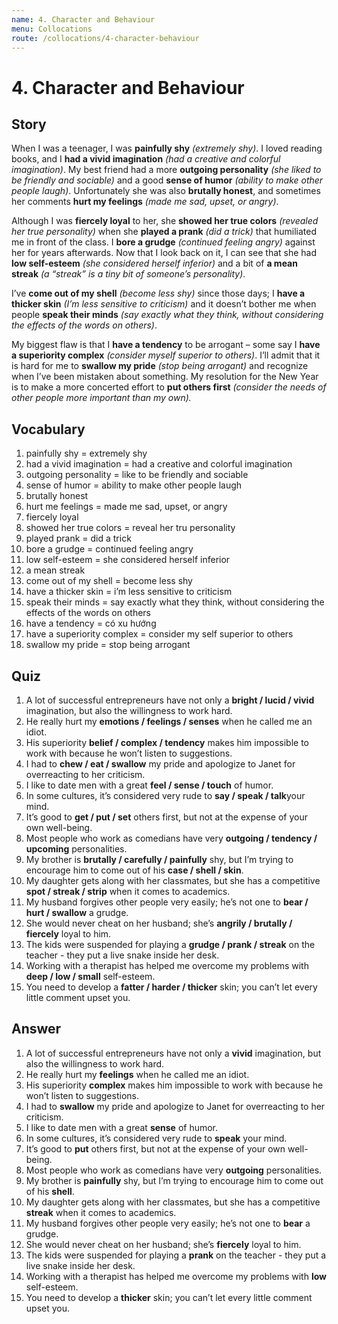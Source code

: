 ```yaml
---
name: 4. Character and Behaviour
menu: Collocations
route: /collocations/4-character-behaviour
---
```


# 4. Character and Behaviour

## Story

When I was a teenager, I was **painfully shy** _(extremely shy)_. I loved reading books, and I **had a vivid imagination** _(had a creative and colorful imagination)_. My best friend had a more **outgoing personality** _(she liked to be friendly and sociable)_ and a good **sense of humor** _(ability to make other people laugh)_. Unfortunately she was also **brutally honest**, and sometimes her comments **hurt my feelings** _(made me sad, upset, or angry)_.

Although I was **fiercely loyal** to her, she **showed her true colors** _(revealed her true personality)_ when she **played a prank** _(did a trick)_ that humiliated me in front of the class. I **bore a grudge** _(continued feeling angry)_ against her for years afterwards. Now that I look back on it, I can see that she had **low self-esteem** _(she considered herself inferior)_ and a bit of **a mean streak** _(a “streak” is a tiny bit of someone’s personality)_.

I’ve **come out of my shell** _(become less shy)_ since those days; I **have a thicker skin** _(I’m less sensitive to criticism)_ and it doesn’t bother me when people **speak their minds** _(say exactly what they think, without considering the effects of the words on others)_.

My biggest flaw is that I **have a tendency** to be arrogant – some say I **have a superiority complex** _(consider myself superior to others)_. I’ll admit that it is hard for me to **swallow my pride** _(stop being arrogant)_ and recognize when I’ve been mistaken about something. My resolution for the New Year is to make a more concerted effort to **put others first** _(consider the needs of other people more important than my own)._

## Vocabulary

1. painfully shy = extremely shy
2. had a vivid imagination = had a creative and colorful imagination
3. outgoing personality = like to be friendly and sociable
4. sense of humor = ability to make other people laugh
5. brutally honest
6. hurt me feelings = made me sad, upset, or angry
7. fiercely loyal
8. showed her true colors = reveal her tru personality
9. played prank = did a trick
10. bore a grudge = continued feeling angry
11. low self-esteem = she considered herself inferior
12. a mean streak
13. come out of my shell = become less shy
14. have a thicker skin = i’m less sensitive to criticism
15. speak their minds = say exactly what they think, without considering the effects of the words on others
16. have a tendency = có xu hướng
17. have a superiority complex = consider my self superior to others
18. swallow my pride = stop being arrogant

## Quiz

1. A lot of successful entrepreneurs have not only a **bright / lucid / vivid** imagination, but also the willingness to work hard.
2. He really hurt my **emotions / feelings / senses** when he called me an idiot.
3. His superiority **belief / complex / tendency** makes him impossible to work with because he won’t listen to suggestions.
4. I had to **chew / eat / swallow** my pride and apologize to Janet for overreacting to her criticism.
5. I like to date men with a great **feel / sense / touch** of humor.
6. In some cultures, it’s considered very rude to **say / speak / talk**your mind.
7. It’s good to **get / put / set** others first, but not at the expense of your own well-being.
8. Most people who work as comedians have very **outgoing / tendency / upcoming** personalities.
9. My brother is **brutally / carefully / painfully** shy, but I’m trying to encourage him to come out of his **case / shell / skin**.
10. My daughter gets along with her classmates, but she has a competitive **spot / streak / strip** when it comes to academics.
11. My husband forgives other people very easily; he’s not one to **bear / hurt / swallow** a grudge.
12. She would never cheat on her husband; she’s **angrily / brutally / fiercely** loyal to him.
13. The kids were suspended for playing a **grudge / prank / streak** on the teacher - they put a live snake inside her desk.
14. Working with a therapist has helped me overcome my problems with **deep / low / small** self-esteem.
15. You need to develop a **fatter / harder / thicker** skin; you can’t let every little comment upset you.

## Answer

1. A lot of successful entrepreneurs have not only a **vivid** imagination, but also the willingness to work hard.
2. He really hurt my **feelings** when he called me an idiot.
3. His superiority **complex** makes him impossible to work with because he won’t listen to suggestions.
4. I had to **swallow** my pride and apologize to Janet for overreacting to her criticism.
5. I like to date men with a great **sense** of humor.
6. In some cultures, it’s considered very rude to **speak** your mind.
7. It’s good to **put** others first, but not at the expense of your own well-being.
8. Most people who work as comedians have very **outgoing** personalities.
9. My brother is **painfully** shy, but I’m trying to encourage him to come out of his **shell**.
10. My daughter gets along with her classmates, but she has a competitive **streak** when it comes to academics.
11. My husband forgives other people very easily; he’s not one to **bear** a grudge.
12. She would never cheat on her husband; she’s **fiercely** loyal to him.
13. The kids were suspended for playing a **prank** on the teacher - they put a live snake inside her desk.
14. Working with a therapist has helped me overcome my problems with **low** self-esteem.
15. You need to develop a **thicker** skin; you can’t let every little comment upset you.

